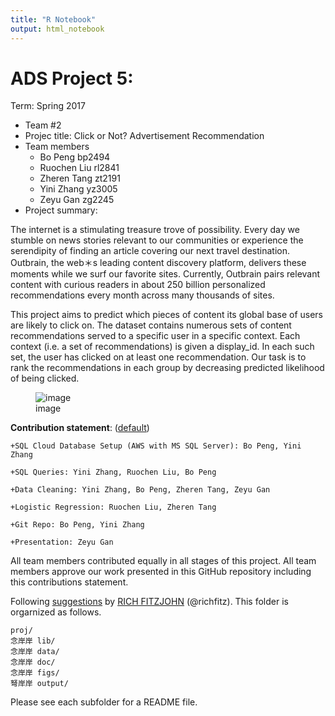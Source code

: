 ```yaml
---
title: "R Notebook"
output: html_notebook
---
```


# ADS Project 5: 

Term: Spring 2017

+ Team #2
+ Projec title: Click or Not? Advertisement Recommendation 
+ Team members
	+ Bo Peng bp2494
	+ Ruochen Liu rl2841
	+ Zheren Tang zt2191
	+ Yini Zhang yz3005
	+ Zeyu Gan zg2245

+ Project summary: 

The internet is a stimulating treasure trove of possibility. Every day we stumble on 
news stories relevant to our communities or experience the serendipity of finding an 
article covering our next travel destination. Outbrain, the web＊s leading content 
discovery platform, delivers these moments while we surf our favorite sites. Currently, 
Outbrain pairs relevant content with curious readers in about 250 billion personalized 
recommendations every month across many thousands of sites. 
 
This project aims to predict which pieces of content its global base of users are 
likely to click on. The dataset contains numerous sets of content recommendations 
served to a specific user in a specific context. Each context (i.e. a set of 
recommendations) is given a display_id. In each such set, the user has clicked on at 
least one recommendation. Our task is to rank the recommendations in each group by 
decreasing predicted likelihood of being clicked.



![image](figs/page_view.png)
	
**Contribution statement**: ([default](doc/a_note_on_contributions.md))

	+SQL Cloud Database Setup (AWS with MS SQL Server): Bo Peng, Yini Zhang

	+SQL Queries: Yini Zhang, Ruochen Liu, Bo Peng

	+Data Cleaning: Yini Zhang, Bo Peng, Zheren Tang, Zeyu Gan

	+Logistic Regression: Ruochen Liu, Zheren Tang

	+Git Repo: Bo Peng, Yini Zhang

	+Presentation: Zeyu Gan 

All team members contributed equally in all stages of this project. All team members 
approve our work presented in this GitHub repository including this contributions 
statement. 

Following [suggestions](http://nicercode.github.io/blog/2013-04-05-projects/) by [RICH 
FITZJOHN](http://nicercode.github.io/about/#Team) (@richfitz). This folder is 
orgarnized as follows.

```
proj/
念岸岸 lib/
念岸岸 data/
念岸岸 doc/
念岸岸 figs/
弩岸岸 output/
```

Please see each subfolder for a README file.
